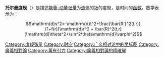 {{Expand|time=2008-06-25}}
'''托尔曼度规'''（{{lang-en|'''Tolman metric'''}}）是描述[[能量-动量张量|能量-动量张量]]为[[流体|流体]]的[[场|场]]的度规，是时间的[[函数|函数]]。数学表示为：

:<math>\mathrm{d}s^2=-\mathrm{d}t^2+\frac{\bar{R'}^2(t,r)}{1+f(r)}\mathrm{d}r^2 + \bar{R}^2(t,r)(\mathrm{d}\theta^2+\sin^2\theta\mathrm{d}\varphi^2)</math>

[[Category:度规张量|Category:度规张量]]
[[Category:时空|Category:时空]]
[[Category:广义相对论中的坐标图|Category:广义相对论中的坐标图]]
[[Category:廣義相對論|Category:廣義相對論]]
[[Category:萬有引力|Category:萬有引力]]
[[Category:廣義相對論的精確解|Category:廣義相對論的精確解]]